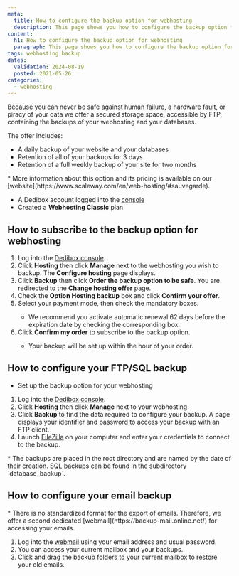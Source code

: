 ```yaml
---
meta:
  title: How to configure the backup option for webhosting
  description: This page shows you how to configure the backup option for wehbosting
content:
  h1: How to configure the backup option for webhosting
  paragraph: This page shows you how to configure the backup option for wehbosting
tags: webhosting backup
dates:
  validation: 2024-08-19
  posted: 2021-05-26
categories:
  - webhosting
---
```


<Macro id="webhosting-online" />

Because you can never be safe against human failure, a hardware fault, or piracy of your data we offer a secured storage space, accessible by FTP, containing the backups of your webhosting and your databases.

The offer includes:
* A daily backup of your website and your databases
* Retention of all of your backups for 3 days
* Retention of a full weekly backup of your site for two months

<Message type="note">
  * More information about this option and its pricing is available on our [website](https://www.scaleway.com/en/web-hosting/#sauvegarde).
</Message>

<Macro id="requirements" />

- A Dedibox account logged into the [console](https://console.online.net)
- Created a **Webhosting Classic** plan

## How to subscribe to the backup option for webhosting

1. Log into the [Dedibox console](https://console.online.net).
2. Click **Hosting** then click **Manage** next to the webhosting you wish to backup. The **Configure hosting** page displays.
3. Click **Backup** then click **Order the backup option to be safe**. You are redirected to the **Change hosting offer** page.
4. Check the **Option Hosting backup** box and click **Confirm your offer**.
5. Select your payment mode, then check the mandatory boxes.
    <Message type="note">
      * We recommend you activate automatic renewal 62 days before the expiration date by checking the corresponding box.
    </Message>
6. Click **Confirm my order** to subscribe to the backup option.
    <Message type="note">
      * Your backup will be set up within the hour of your order.
    </Message>

## How to configure your FTP/SQL backup

<Macro id="requirements" />

- Set up the backup option for your webhosting

1. Log into the [Dedibox console](https://console.online.net).
2. Click **Hosting** then click **Manage** next to your webhosting.
3. Click **Backup** to find the data required to configure your backup. A page displays your identifier and password to access your backup with an FTP client.
4. Launch [FileZilla](https://filezilla-project.org/) on your computer and enter your credentials to connect to the backup.
    <Lightbox src="scaleway_backups_filezilla.webp" alt="" />

<Message type="note">
  * The backups are placed in the root directory and are named by the date of their creation. SQL backups can be found in the subdirectory `database_backup`.
</Message>

## How to configure your email backup

<Message type="note">
  * There is no standardized format for the export of emails. Therefore, we offer a second dedicated [webmail](https://backup-mail.online.net/) for accessing your emails.
</Message>

1. Log into the [webmail](https://backup-mail.online.net/) using your email address and usual password.
2. You can access your current mailbox and your backups.
    <Lightbox src="scaleway_backups_emails.webp" />
3. Click and drag the backup folders to your current mailbox to restore your old emails.


